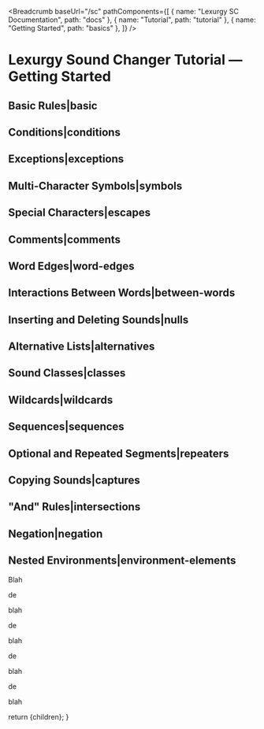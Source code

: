 
<Breadcrumb
  baseUrl="/sc"
  pathComponents={[
    { name: "Lexurgy SC Documentation", path: "docs" },
    { name: "Tutorial", path: "tutorial" },
    { name: "Getting Started", path: "basics" },
  ]}
/>

# Lexurgy Sound Changer Tutorial — Getting Started

## Basic Rules|basic

## Conditions|conditions

## Exceptions|exceptions

## Multi-Character Symbols|symbols

## Special Characters|escapes

## Comments|comments

## Word Edges|word-edges

## Interactions Between Words|between-words

## Inserting and Deleting Sounds|nulls

## Alternative Lists|alternatives

## Sound Classes|classes

## Wildcards|wildcards

## Sequences|sequences

## Optional and Repeated Segments|repeaters

## Copying Sounds|captures

## "And" Rules|intersections

## Negation|negation

## Nested Environments|environment-elements

Blah

de

blah

de

blah

de

blah

de

blah

  return <MdxLayout>{children}</MdxLayout>;
}

